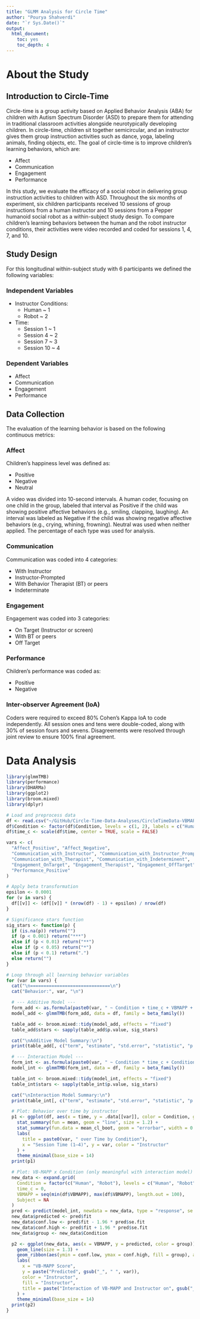 ```yaml
---
title: "GLMM Analysis for Circle Time"
author: "Pourya Shahverdi"
date: "`r Sys.Date()`"
output: 
  html_document:
    toc: yes
    toc_depth: 4
---
```


# About the Study

## Introduction to Circle-Time

Circle-time is a group activity based on Applied Behavior Analysis (ABA) for children with Autism Spectrum Disorder (ASD) to prepare them for attending in traditional classroom activities alongside neurotypically developing children. In circle-time, children sit together semicircular, and an instructor gives them group instruction activities such as dance, yoga, labeling animals, finding objects, etc. The goal of circle-time is to improve children's learning behaviors, which are:

- Affect  
- Communication  
- Engagement  
- Performance  

In this study, we evaluate the efficacy of a social robot in delivering group instruction activities to children with ASD. Throughout the six months of experiment, six children participants received 10 sessions of group instructions from a human instructor and 10 sessions from a Pepper humanoid social robot as a within-subject study design. To compare children's learning behaviors between the human and the robot instructor conditions, their activities were video recorded and coded for sessions 1, 4, 7, and 10.

## Study Design

For this longitudinal within-subject study with 6 participants we defined the following variables:

### Independent Variables

- Instructor Conditions:  
  - Human ~ 1  
  - Robot ~ 2  

- Time:  
  - Session 1  ~ 1  
  - Session 4  ~ 2  
  - Session 7  ~ 3  
  - Session 10 ~ 4  

### Dependent Variables

- Affect  
- Communication  
- Engagement  
- Performance  

## Data Collection

The evaluation of the learning behavior is based on the following continuous metrics:

### Affect
Children’s happiness level was defined as:

- Positive  
- Negative  
- Neutral  

A video was divided into 10-second intervals. A human coder, focusing on one child in the group, labeled that interval as Positive if the child was showing positive affective behaviors (e.g., smiling, clapping, laughing). An interval was labeled as Negative if the child was showing negative affective behaviors (e.g., crying, whining, frowning). Neutral was used when neither applied. The percentage of each type was used for analysis.

### Communication
Communication was coded into 4 categories:

- With Instructor  
- Instructor-Prompted  
- With Behavior Therapist (BT) or peers  
- Indeterminate  

### Engagement
Engagement was coded into 3 categories:

- On Target (Instructor or screen)  
- With BT or peers  
- Off Target  

### Performance
Children’s performance was coded as:

- Positive  
- Negative  

### Inter-observer Agreement (IoA)

Coders were required to exceed 80% Cohen’s Kappa IoA to code independently. All session ones and tens were double-coded, along with 30% of session fours and sevens. Disagreements were resolved through joint review to ensure 100% final agreement.

# Data Analysis
```r
library(glmmTMB)
library(performance)
library(DHARMa)
library(ggplot2)
library(broom.mixed)
library(dplyr)

# Load and preprocess data
df <- read.csv("~/GitHub/Circle-Time-Data-Analyses/CircleTimeData-VBMAPP.csv")
df$Condition <- factor(df$Condition, levels = c(1, 2), labels = c("Human", "Robot"))
df$time_c <- scale(df$time, center = TRUE, scale = FALSE)

vars <- c(
  "Affect_Positive", "Affect_Negative",
  "Communication_with_Instructor", "Communication_with_Instructor_Prompted",
  "Communication_with_Therapist", "Communication_with_Indeterminent",
  "Engagement_OnTarget", "Engagement_Therapist", "Engagement_OffTarget",
  "Performance_Positive"
)

# Apply beta transformation
epsilon <- 0.0001
for (v in vars) {
  df[[v]] <- (df[[v]] * (nrow(df) - 1) + epsilon) / nrow(df)
}

# Significance stars function
sig_stars <- function(p) {
  if (is.na(p)) return("")
  if (p < 0.001) return("***")
  else if (p < 0.01) return("**")
  else if (p < 0.05) return("*")
  else if (p < 0.1) return(".")
  else return("")
}

# Loop through all learning behavior variables
for (var in vars) {
  cat("\n==============================\n")
  cat("Behavior:", var, "\n")

  # --- Additive Model ---
  form_add <- as.formula(paste0(var, " ~ Condition + time_c + VBMAPP + (1 | Subject)"))
  model_add <- glmmTMB(form_add, data = df, family = beta_family())

  table_add <- broom.mixed::tidy(model_add, effects = "fixed")
  table_add$stars <- sapply(table_add$p.value, sig_stars)

  cat("\nAdditive Model Summary:\n")
  print(table_add[, c("term", "estimate", "std.error", "statistic", "p.value", "stars")])

  # --- Interaction Model ---
  form_int <- as.formula(paste0(var, " ~ Condition * time_c + Condition * VBMAPP + (1 | Subject)"))
  model_int <- glmmTMB(form_int, data = df, family = beta_family())

  table_int <- broom.mixed::tidy(model_int, effects = "fixed")
  table_int$stars <- sapply(table_int$p.value, sig_stars)

  cat("\nInteraction Model Summary:\n")
  print(table_int[, c("term", "estimate", "std.error", "statistic", "p.value", "stars")])

  # Plot: Behavior over time by instructor
  p1 <- ggplot(df, aes(x = time, y = .data[[var]], color = Condition, group = Condition)) +
    stat_summary(fun = mean, geom = "line", size = 1.2) +
    stat_summary(fun.data = mean_cl_boot, geom = "errorbar", width = 0.2) +
    labs(
      title = paste0(var, " over Time by Condition"),
      x = "Session Time (1–4)", y = var, color = "Instructor"
    ) +
    theme_minimal(base_size = 14)
  print(p1)

  # Plot: VB-MAPP x Condition (only meaningful with interaction model)
  new_data <- expand.grid(
    Condition = factor(c("Human", "Robot"), levels = c("Human", "Robot")),
    time_c = 0,
    VBMAPP = seq(min(df$VBMAPP), max(df$VBMAPP), length.out = 100),
    Subject = NA
  )
  pred <- predict(model_int, newdata = new_data, type = "response", se.fit = TRUE)
  new_data$predicted <- pred$fit
  new_data$conf.low <- pred$fit - 1.96 * pred$se.fit
  new_data$conf.high <- pred$fit + 1.96 * pred$se.fit
  new_data$group <- new_data$Condition

  p2 <- ggplot(new_data, aes(x = VBMAPP, y = predicted, color = group)) +
    geom_line(size = 1.3) +
    geom_ribbon(aes(ymin = conf.low, ymax = conf.high, fill = group), alpha = 0.2, color = NA) +
    labs(
      x = "VB-MAPP Score",
      y = paste("Predicted", gsub("_", " ", var)),
      color = "Instructor",
      fill = "Instructor",
      title = paste("Interaction of VB-MAPP and Instructor on", gsub("_", " ", var))
    ) +
    theme_minimal(base_size = 14)
  print(p2)
}


```